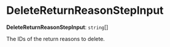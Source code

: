 
# DeleteReturnReasonStepInput

 **DeleteReturnReasonStepInput**: `string`[]

The IDs of the return reasons to delete.
